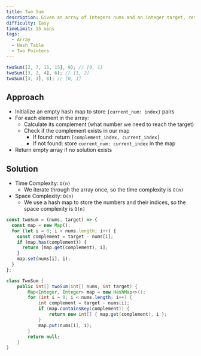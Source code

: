 ```yaml
---
title: Two Sum
description: Given an array of integers nums and an integer target, return indices of the two numbers such that they add up to target. You may assume that each input would have exactly one solution, and you may not use the same element twice.
difficulty: Easy
timeLimit: 15 mins
tags:
  - Array
  - Hash Table
  - Two Pointers
---
```


```js title="Example"
twoSum([2, 7, 11, 15], 9); // [0, 1]
twoSum([3, 2, 4], 6); // [1, 2]
twoSum([3, 3], 6); // [0, 1]
```

## Approach

- Initialize an empty hash map to store `{current_num: index}` pairs
- For each element in the array:
  - Calculate its complement (what number we need to reach the target)
  - Check if the complement exists in our map
    - If found: return `[complement_index, current_index]`
    - If not found: store `current_num: current_index` in the map
- Return empty array if no solution exists

## Solution

- Time Complexity: `O(n)`
  - We iterate through the array once, so the time complexity is `O(n)`
- Space Complexity: `O(n)`
  - We use a hash map to store the numbers and their indices, so the space complexity is `O(n)`

```js title="JavaScript"
const twoSum = (nums, target) => {
  const map = new Map();
  for (let i = 0; i < nums.length; i++) {
    const complement = target - nums[i];
    if (map.has(complement)) {
      return [map.get(complement), i];
    }
    map.set(nums[i], i);
  }
};
```

```java title="Java"
class TwoSum {
    public int[] twoSum(int[] nums, int target) {
        Map<Integer, Integer> map = new HashMap<>();
        for (int i = 0; i < nums.length; i++) {
            int complement = target - nums[i];
            if (map.containsKey(complement)) {
                return new int[] { map.get(complement), i };
            }
            map.put(nums[i], i);
        }
        return null;
    }
}
```